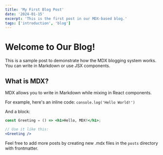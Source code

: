 ```yaml
---
title: 'My First Blog Post'
date: '2024-01-15'
excerpt: 'This is the first post in our MDX-based blog.'
tags: ['introduction', 'blog']
---
```


# Welcome to Our Blog!

This is a sample post to demonstrate how the MDX blogging system works. You can write in Markdown or use JSX components.

## What is MDX?

MDX allows you to write in Markdown while mixing in React components.

For example, here's an inline code: `console.log('Hello World!')`

And a block:

```jsx
const Greeting = () => <h1>Hello, MDX!</h1>;

// Use it like this:
<Greeting />
```

Feel free to add more posts by creating new .mdx files in the `posts` directory with frontmatter.